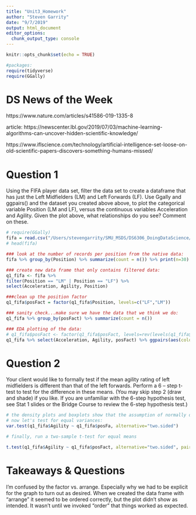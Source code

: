 ```yaml
---
title: "Unit3_Homework"
author: "Steven Garrity"
date: "9/7/2019"
output: html_document
editor_options: 
  chunk_output_type: console
---
```


```r
knitr::opts_chunk$set(echo = TRUE)

#packages:
require(tidyverse)
require(GGally)
```

# DS News of the Week
https://www.nature.com/articles/s41586-019-1335-8

article: https://newscenter.lbl.gov/2019/07/03/machine-learning-algorithms-can-uncover-hidden-scientific-knowledge/

https://www.iflscience.com/technology/artificial-intelligence-set-loose-on-old-scientific-papers-discovers-something-humans-missed/

# Question 1
Using the FIFA player data set, filter the data set to create a dataframe that has just the Left Midfielders (LM) and Left Forwards (LF). Use Ggally and ggpairs() and the dataset you created above above, to plot the categorical variable Position (LM and LF), versus the continuous variables Acceleration and Agility. Given the plot above, what relationships do you see?  Comment on these.
```r
# require(GGally)
fifa = read.csv("/Users/stevengarrity/SMU_MSDS/DS6306_DoingDataScience/DDS_Git/Unit 3/FIFA Players.csv", header = TRUE)
# head(fifa)

### look at the number of records per position from the native data:
fifa %>% group_by(Position) %>% summarize(count = n()) %>% print(n=30)

### create new data frame that only contains filtered data:
q1_fifa <- fifa %>%
filter(Position == "LM" | Position == "LF") %>%
select(Acceleration, Agility, Position) 

###clean up the position factor
q1_fifa$posFact = factor(q1_fifa$Position, levels=c("LF","LM"))

### sanity check...make sure we have the data that we think we do:
q1_fifa %>% group_by(posFact) %>% summarize(count = n())

### EDA plotting of the data:
# q1_fifa$posFact <- factor(q1_fifa$posFact, levels=rev(levels(q1_fifa$posFact)))
q1_fifa %>% select(Acceleration, Agility, posFact) %>% ggpairs(aes(color=posFact, alpha=0.2)) + ggtitle("LM vs LF EDA")
```

# Question 2
Your client would like to formally test if the mean agility rating of left midfielders is different than that of the left forwards.  Perform a 6 – step t-test to test for the difference in these means.  (You may skip step 2 (draw and shade) if you like.  If you are unfamiliar with the 6-step hypothesis test, see Stat 1 slides or the Bridge Course to review the 6-step hypothesis test.)
```r
# the density plots and boxplots show that the assumption of normally distributed samples appears to be valid (there is some left skew in both distributions, so we should use some caution in interpretation)
# now let's test for equal variances:
var.test(q1_fifa$Agility ~ q1_fifa$posFa, alternative="two.sided")

# finally, run a two-sample t-test for equal means

t.test(q1_fifa$Agility ~ q1_fifa$posFact, alternative="two.sided", paired=FALSE, var.equal=TRUE, conf.level = 0.95)
```

# Takeaways & Questions
I'm confused by the factor vs. arrange. Especially why we had to be explicit for the graph to turn out as desired. When we created the data frame with "arrange" it seemed to be ordered correctly, but the plot didn't show as intended. It wasn't until we invoked "order" that things worked as expected.

